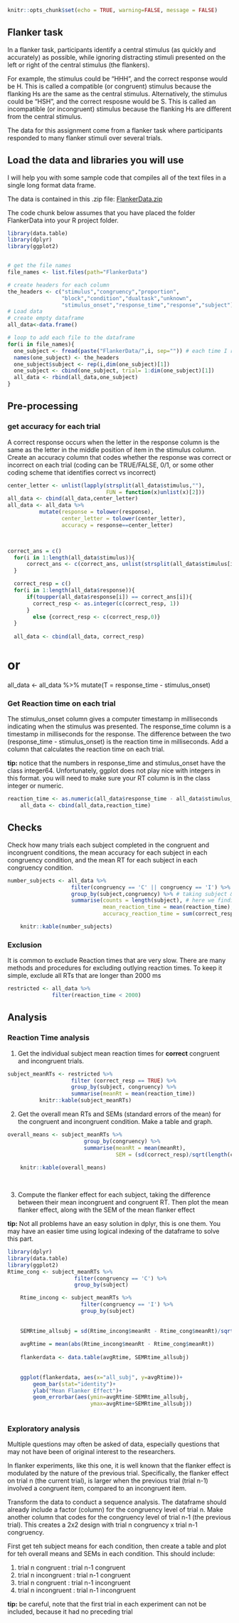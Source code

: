 ```r
knitr::opts_chunk$set(echo = TRUE, warning=FALSE, message = FALSE)
```

## Flanker task

In a flanker task, participants identify a central stimulus (as quickly and accurately) as possible, while ignoring distracting stimuli presented on the left or right of the central stimulus (the flankers). 

For example, the stimulus could be "HHH", and the correct response would be H. This is called a compatible (or congruent) stimulus because the flanking Hs are the same as the central stimulus. Alternatively, the stimulus could be "HSH", and the correct resposne would be S. This is called an incompatible (or incongruent) stimulus because the flanking Hs are different from the central stimulus. 

The data for this assignment come from a flanker task where participants responded to many flanker stimuli over several trials. 

## Load the data and libraries you will use

I will help you with some sample code that compiles all of the text files in a single long format data frame.

The data is contained in this .zip file: [FlankerData.zip](https://crumplab.github.io/psyc7709/Presentations/FlankerData.zip)

The code chunk below assumes that you have placed the folder FlankerData into your R project folder. 

```r
library(data.table)
library(dplyr)
library(ggplot2)


# get the file names
file_names <- list.files(path="FlankerData")

# create headers for each column
the_headers <- c("stimulus","congruency","proportion",
                 "block","condition","dualtask","unknown",
                 "stimulus_onset","response_time","response","subject")
# Load data
# create empty dataframe
all_data<-data.frame()

# loop to add each file to the dataframe
for(i in file_names){
  one_subject <- fread(paste("FlankerData/",i, sep="")) # each time I read a file I turn the files into names
  names(one_subject) <- the_headers
  one_subject$subject <- rep(i,dim(one_subject)[1])
  one_subject <- cbind(one_subject, trial= 1:dim(one_subject)[1])
  all_data <- rbind(all_data,one_subject)
}

```

## Pre-processing

### get accuracy for each trial

A correct response occurs when the letter in the response column is the same as the letter in the middle position of item in the stimulus column. Create an accuracy column that codes whether the response was correct or incorrect on each trial (coding can be TRUE/FALSE, 0/1, or some other coding scheme that identifies correct vs incorrect)

```r
center_letter <- unlist(lapply(strsplit(all_data$stimulus,""),
                               FUN = function(x)unlist(x)[2]))
all_data <- cbind(all_data,center_letter)
all_data <- all_data %>%
          mutate(response = tolower(response),
                 center_letter = tolower(center_letter),
                 accuracy = response==center_letter)

                               

```


```r
correct_ans = c()
  for(i in 1:length(all_data$stimulus)){
      correct_ans <- c(correct_ans, unlist(strsplit(all_data$stimulus[i], ""))[2])
  }

  correct_resp = c()
  for(i in 1:length(all_data$response)){
      if(toupper(all_data$response[i]) == correct_ans[i]){
        correct_resp <- as.integer(c(correct_resp, 1))
      }
        else {correct_resp <- c(correct_resp,0)}
  }
  
  all_data <- cbind(all_data, correct_resp)
```

# or
all_data <- all_data %>%
    mutate(T = response_time - stimulus_onset)


### Get Reaction time on each trial

The stimulus_onset column gives a computer timestamp in milliseconds indicating when the stimulus was presented. The response_time column is a timestamp in milliseconds for the response. The difference between the two (response_time  - stimulus_onset) is the reaction time in milliseconds. Add a column that calculates the reaction time on each trial.

**tip:** notice that the numbers in response_time and stimulus_onset have the class integer64. Unfortunately, ggplot does not play nice with integers in this format. you will need to make sure your RT column is in the class integer or numeric.

```r
reaction_time <- as.numeric(all_data$response_time - all_data$stimulus_onset)
    all_data <- cbind(all_data,reaction_time)
```


## Checks

Check how many trials each subject completed in the congruent and incongruent conditions, the mean accuracy for each subject in each congruency condition, and the mean RT for each subject in each congruency condition.

```r
number_subjects <- all_data %>%
                    filter(congruency == 'C' || congruency == 'I') %>% # filtering all congr and incongr trial
                    group_by(subject,congruency) %>% # taking subject & congruency column
                    summarise(counts = length(subject), # here we finding how many subj in both cong & incongr trials
                              mean_reaction_time = mean(reaction_time), 
                              accuracy_reaction_time = sum(correct_resp)/length(congruency))

    knitr::kable(number_subjects)

```



### Exclusion

It is common to exclude Reaction times that are very slow. There are many methods and procedures for excluding outlying reaction times. To keep it simple, exclude all RTs that are longer than 2000 ms

```r
restricted <- all_data %>%
              filter(reaction_time < 2000)
```

## Analysis

### Reaction Time analysis

1. Get the individual subject mean reaction times for **correct** congruent and incongruent trials.

```r
subject_meanRTs <- restricted %>%
                    filter (correct_resp == TRUE) %>%
                    group_by(subject, congruency) %>%
                    summarise(meanRt = mean(reaction_time))
          knitr::kable(subject_meanRTs)

```

2. Get the overall mean RTs and SEMs (standard errors of the mean) for the congruent and incongruent condition. Make a table and graph.

```r
overall_means <- subject_meanRTs %>%
                        group_by(congruency) %>%
                        summarise(meanRt = mean(meanRt),
                                  SEM = (sd(correct_resp)/sqrt(length(correct_resp))))
  
    knitr::kable(overall_means)
  
  
```




3. Compute the flanker effect for each subject, taking the difference between their mean incongruent and congruent RT. Then plot the mean flanker effect, along with the SEM of the mean flanker effect

**tip:** Not all problems have an easy solution in dplyr, this is one them. You may have an easier time using logical indexing of the dataframe to solve this part.

```r
library(dplyr)
library(data.table)
library(ggplot2)
Rtime_cong <- subject_meanRTs %>%
                     filter(congruency == 'C') %>%
                     group_by(subject)

    Rtime_incong <- subject_meanRTs %>%
                       filter(congruency == 'I') %>%
                       group_by(subject)
    
    
    SEMRtime_allsubj = sd(Rtime_incong$meanRt - Rtime_cong$meanRt)/sqrt(length(Rtime_cong$meanRt))
    
    avgRtime = mean(abs(Rtime_incong$meanRt - Rtime_cong$meanRt))
    
    flankerdata <- data.table(avgRtime, SEMRtime_allsubj)
    
                                
    ggplot(flankerdata, aes(x="all_subj", y=avgRtime))+
        geom_bar(stat="identity")+
        ylab("Mean Flanker Effect")+
        geom_errorbar(aes(ymin=avgRtime-SEMRtime_allsubj,
                          ymax=avgRtime+SEMRtime_allsubj))
  
```


### Exploratory analysis

Multiple questions may often be asked of data, especially questions that may not have been of original interest to the researchers. 

In flanker experiments, like this one, it is well known that the flanker effect is modulated by the nature of the previous trial. Specifically, the flanker effect on trial n (the current trial), is larger when the previous trial (trial n-1) involved a congruent item, compared to an incongruent item. 

Transform the data to conduct a sequence analysis. The dataframe should already include a factor (column) for the congruency level of trial n. Make another column that codes for the congruency level of trial n-1 (the previous trial). This creates a 2x2 design with trial n congruency x trial n-1 congruency. 

First get teh subject means for each condition, then create a table and plot for teh overall means and SEMs in each condition. This should include:

1. trial n congruent : trial n-1 congruent
2. trial n incongruent : trial n-1 congruent
3. trial n congruent : trial n-1 incongruent
4. trial n incongruent : trial n-1 incongruent

**tip:** be careful, note that the first trial in each experiment can not be included, because it had no preceding trial

```r


```







